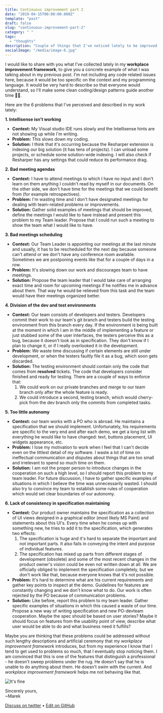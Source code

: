 ```yaml
---
title: Continuous improvement part 2
date: "2019-04-15T00:00:00.000Z"
template: "post"
draft: false
slug: "continuous-improvement-part-2"
category: " "
tags:
  - "thoughts"
description: "Couple of things that I've noticed lately to be improved."
socialImage: "/media/image-6.jpg"
---
```


I would like to share with you what I've collected lately in my **workplace improvement framework**, to give you a concrete example of what I was talking about in my previous post. I'm not including any code related issues here, because it would be too specific on the context and my programming language. It would be very hard to describe so that everyone would understand, so I'll make some clean coding/design patterns guide another time 👨‍💻.

Here are the 6 problems that I've perceived and described in my work lately:

**1. Intellisense isn't working**

- **Context:** My Visual studio IDE runs slowly and the Intellisense hints are not showing up while I'm writing.
- **Problem:** This slows down my coding.
- **Solution:** I think that it's occurring because the Resharper extension is indexing our big solution (it has tens of projects). I can unload some projects, or schedule some solution-wide indexing. I will also check if Resharper has any settings that could reduce its performance drag.

**2. Bad meeting agendas**

- **Context:** I have to attend meetings to which I have no input and I don't learn on them anything I couldn't read by myself in our documents. On the other side, we don't have time for the meetings that we could benefit from (for example retrospectives).
- **Problem:** I'm wasting time and I don't have designated meetings for dealing with team-related problems or improvements.
- **Solution:** Gather solid examples of meetings that should be improved, define the meetings I would like to have instead and present this problem to my Team leader. Propose that I could run such a meeting to show the team what I would like to have.

**3. Bad meetings scheduling**

- **Context:** Our Team Leader is appointing our meetings at the last minute and usually, it has to be rescheduled for the next day because someone can't attend or we don't have any conference room available. Sometimes we are postponing events like that for a couple of days in a row.
- **Problem:** It's slowing down our work and discourages team to have meetings.
- **Solution:** Propose the team leader that I would take care of arranging exact time and room for upcoming meetings if he notifies me in advance about them. That way he would be relieved from this task and the team would have their meetings organized better.

**4. Division of the dev and test environments**

- **Context:** Our team consists of developers and testers. Developers commit their work to our team's git branch and testers build the testing environment from this branch every day. If the environment is being built at the moment in which I am in the middle of implementing a feature or just stubbed some of the user interfaces, the testers perceive this as a bug, because it doesn't look as in specification. They don't know if I plan to change it, or if I really overlooked it in the development.
- **Problem:** We waste time discussing if certain elements are still under development, or when the testers faultly file it as a bug, which soon gets discarded.
- **Solution:** The testing environment should contain only the code that comes from **resolved** tickets. The code that developers consider finished and ready for testing. There are a couple of ways to enforce that:
  1. We could work on our private branches and merge to our team branch only after the whole feature is ready.
  2. We could introduce a second, testing branch, which would cherry-pick from the dev branch only the commits from completed tasks.

**5. Too little autonomy**

- **Context:** our team works with a PO who is abroad. He maintains a specification that we should implement. Unfortunately, his requirements are specific to the very end and after each demo, we get a long list with everything he would like to have changed: text, buttons placement, UI widgets appearance, etc.
- **Problem:** I lose my motivation to work when I feel that I can't decide even on the littlest detail of my software. I waste a lot of time on ineffectual communication and disputes about things that are too small and irrelevant to spend so much time on them.
- **Solution:** I am not the proper person to introduce changes in the cooperation on such a high level, so I should report this problem to my team leader. For future discussion, I have to gather specific examples of situations in which I believe the time was unnecessarily wasted. I should also try to convince my team to establish some rules of cooperation which would set clear boundaries of our autonomy.

**6. Lack of consistency in specification maintaining**

- **Context:** Our product owner maintains the specification as a collection of UI views designed in a graphical editor (most likely MS Paint) and statements about this UI's. Every time when he comes up with something new, he tries to add it to the specification, which generates two effects:
  1. The specification is huge and it's hard to separate the important and not important parts. It also fails in conveying the intent and purpose of individual features.
  2. The specification has mixed up parts from different stages of development (obsolete) and some of the most recent changes in the product owner's vision could be even not written down at all.
     We are officially obliged to implement the specification completely, but we don't work like that, because everyone knows that it's not possible.
- **Problem:** It's hard to determine what are his current requirements and gather key points to inspect at the demo. Guidelines for features are constantly changing and we don't know what to do. Our work is often rejected by the PO because of communication problems.
- **Solution:** Like before, report this problem to my team leader. Gather specific examples of situations in which this caused a waste of our time. Propose a new way of writing specification and new PO-devteam cooperation. Maybe the spec should be based on user stories? Maybe it should focus on features from the usability point of view, describe what user would be able to do and what business need it fulfills?

Maybe you are thinking that these problems could be addressed without such lengthy descriptions and artificial ceremony that my _workplace improvement framework_ introduces, but from my experience I know that I tend to get used to problems so much, that I eventually stop noticing them. I am convinced that this is one of the features that distinguish a professional - he doesn't sweep problems under the rug. He doesn't say that he is unable to do anything about them. He doesn't swim with the current. And _workplace improvement framework_ helps me not behaving like that.

![It's fine](/media/image-9.jpg)

Sincerely yours,<br />
~Marek

[Discuss on twitter](https://twitter.com/marek_us/status/1118156108680527872) • [Edit on GitHub](https://github.com/mcalus3/create-react-blog/blob/master/src/routes/posts/2019-04-15-continuous-improvement-part-2/document-English.mdx)
